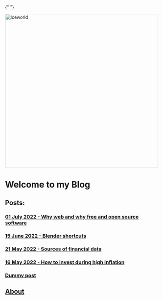 
<Head>
  <title>My Blog</title>
</Head>

{" "}

<img src="iceworld.png" alt="Iceworld" width="500" />

# Welcome to my Blog

## Posts:

### [ 01 July 2022 - Why web and why free and open source software](5-web-foss)

### [ 15 June 2022 - Blender shortcuts](4-blender-shortcuts)

### [ 21 May 2022 - Sources of financial data](1-financedatasources)

### [ 16 May 2022 - How to invest during high inflation](2-howtoinvest)

### [Dummy post](3-examplepost)

## [About](0-about)
